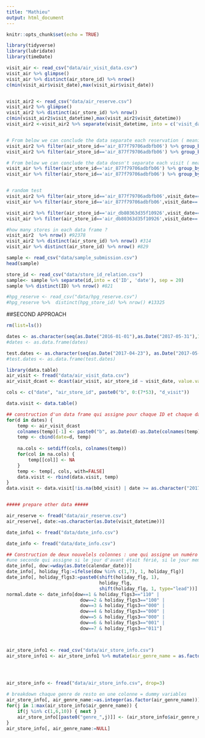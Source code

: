 ```yaml
---
title: "Mathieu"
output: html_document
---
```


```r
knitr::opts_chunk$set(echo = TRUE)
```

```r
library(tidyverse)
library(lubridate)
library(timeDate)

```

```r
visit_air <- read_csv("data/air_visit_data.csv")
visit_air %>% glimpse()
visit_air %>% distinct(air_store_id) %>% nrow()
c(min(visit_air$visit_date),max(visit_air$visit_date)) 


visit_air2 <- read_csv("data/air_reserve.csv")
visit_air2 %>% glimpse()
visit_air2 %>% distinct(air_store_id) %>% nrow()
c(min(visit_air2$visit_datetime),max(visit_air2$visit_datetime)) 
visit_air2 <-visit_air2 %>% separate(visit_datetime, into = c('visit_date', 'visit_time'), sep = 10) %>% separate(reserve_datetime, into = c('reserve_date', 'reserve_time'), sep = 10)  


# From below we can conclude the data separate each reservation ( meaning one row correspond to one reservation per restaurant per day and not all the reservation per restaurant per day)
visit_air2 %>% filter(air_store_id=='air_877f79706adbfb06') %>% group_by(visit_date) %>% distinct(visit_date) %>% nrow() #get 259
visit_air2 %>% filter(air_store_id=='air_877f79706adbfb06') %>% group_by(visit_date) %>% nrow() #get 1061 

# From below we can conclude the data doesn't separate each visit ( meaning one row correspond to all visit  per restaurant per day)
visit_air %>% filter(air_store_id=='air_877f79706adbfb06') %>% group_by(visit_date) %>% distinct(visit_date) %>% nrow() #get 383
visit_air %>% filter(air_store_id=='air_877f79706adbfb06') %>% group_by(visit_date) %>% nrow() #get383 


# random test 
visit_air2 %>% filter(air_store_id=='air_877f79706adbfb06',visit_date=='2016-01-15') %>%summarise(total= sum(reserve_visitors)) #output 19
visit_air %>% filter(air_store_id=='air_877f79706adbfb06',visit_date=='2016-01-15') #output 19

visit_air2 %>% filter(air_store_id=='air_db80363d35f10926',visit_date=='2016-01-30') %>% summarise(total= sum(reserve_visitors)) #output 20
visit_air %>% filter(air_store_id=='air_db80363d35f10926',visit_date=='2016-01-30') #output 48

#how many stores in each data frame ? 
visit_air2  %>% nrow() #92378
visit_air2 %>% distinct(air_store_id) %>% nrow() #314
visit_air %>% distinct(air_store_id) %>% nrow() #829

```

```r
sample <- read_csv("data/sample_submission.csv")
head(sample)

store_id <- read_csv("data/store_id_relation.csv")
sample<- sample %>% separate(id,into = c('ID', 'date'), sep = 20) 
sample %>% distinct(ID) %>% nrow() #821

#hpg_reserve <- read_csv("data/hpg_reserve.csv") 
#hpg_reserve %>%  distinct(hpg_store_id) %>% nrow() #13325
```


##SECOND APPROACH


```r
rm(list=ls())  

dates <- as.character(seq(as.Date("2016-01-01"),as.Date("2017-05-31"),1))
#dates <- as.data.frame(dates)

test.dates <- as.character(seq(as.Date("2017-04-23"), as.Date("2017-05-31"), 1))
#test.dates <- as.data.frame(test.dates)

library(data.table)
air_visit <- fread("data/air_visit_data.csv")
air_visit_dcast <- dcast(air_visit, air_store_id ~ visit_date, value.var="visitors", fill=NA)

cols <- c("date", "air_store_id", paste0("b", 0:(7*53), "d_visit"))

data.visit <- data.table()

## construction d'un data frame qui assigne pour chaque ID et chaque date la fréquentation du jour j et des 7*53 jours précédent - une annéé et une semaine 
for(d in dates) {
    temp <- air_visit_dcast
    colnames(temp)[-1] <- paste0("b", as.Date(d)-as.Date(colnames(temp)[-1]), "d_visit")
    temp <- cbind(date=d, temp)
    
    na.cols <- setdiff(cols, colnames(temp))
    for(col in na.cols) {
        temp[[col]] <- NA
    }
    temp <- temp[, cols, with=FALSE]
    data.visit <- rbind(data.visit, temp)
}
data.visit <- data.visit[!is.na(b0d_visit) | date >= as.character("2017-04-23")]



```

```r
##### prepare other data #####

air_reserve <- fread("data/air_reserve.csv")
air_reserve[, date:=as.character(as.Date(visit_datetime))]

date_info1 <- fread("data/date_info.csv")

date_info <- fread("data/date_info.csv")

## Construction de deux nouvelels colonnes : une qui assigne un numéro a chaque jour de la semaine 
#une seconde qui assigne si le jour d'avant était férié, si le jour meme est férié , si le jour de demain est férié ou non 
date_info[, dow:=wday(as.Date(calendar_date))]
date_info[, holiday_flg:=ifelse(dow %in% c(1,7), 1, holiday_flg)]
date_info[, holiday_flgs3:=paste0(shift(holiday_flg, 1),
                                  holiday_flg,
                                  shift(holiday_flg, 1, type="lead"))]
normal.date <- date_info[dow==1 & holiday_flgs3=="110" |
                           dow==2 & holiday_flgs3=="100" |
                           dow==3 & holiday_flgs3=="000" |
                           dow==4 & holiday_flgs3=="000" |
                           dow==5 & holiday_flgs3=="000" |
                           dow==6 & holiday_flgs3=="001" | 
                           dow==7 & holiday_flgs3=="011"]



air_store_info1 <- read_csv("data/air_store_info.csv")
air_store_info1 <- air_store_info1 %>% mutate(air_genre_name = as.factor(air_genre_name)) 


                  

air_store_info <- fread("data/air_store_info.csv", drop=3)

# breakdown chaque genre de resto en une colonne = dummy variables 
air_store_info[, air_genre_name:=as.integer(as.factor(air_genre_name))]
for(j in 1:max(air_store_info$air_genre_name)) {
    if(j %in% c(1,6,10)) { next }
    air_store_info[[paste0("genre_",j)]] <- (air_store_info$air_genre_name == j)*1
}
air_store_info[, air_genre_name:=NULL]



```


